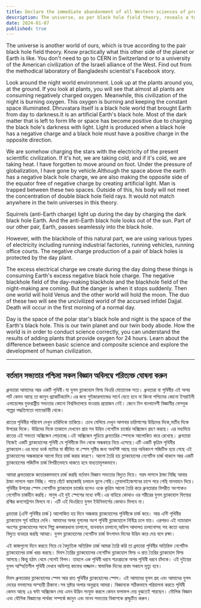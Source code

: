 ```yaml
---
title: Declare the immediate abandonment of all Western sciences of present civilization
description: The universe, as per black hole field theory, reveals a twin world. Discover practical insights through Bangladeshi scientists, not Western institutions. Study 24-hour oxygen plants to understand true scientific impact.
date: 2024-01-07
published: true
---
```


The universe is another world of ours, which is true according to the pair black hole field theory. Know practically what this other side of the planet or Earth is like. You don't need to go to CERN in Switzerland or to a university of the American civilization of the Israeli alliance of the West. Find out from the methodical laboratory of Bangladeshi scientist's Facebook story.

Look around the night world environment. Look up at the plants around you, at the ground. If you look at plants, you will see that almost all plants are consuming negatively charged oxygen. Meanwhile, this civilization of the night is burning oxygen. This oxygen is burning and keeping the constant space illuminated. Dhruvatara itself is a black hole world that brought Earth from day to darkness.It is an artificial Earth's black hole. Most of the dark matter that is left to form life or space has become positive due to charging the black hole's darkness with light. Light is produced when a black hole has a negative charge and a black hole must have a positive charge in the opposite direction.

We are somehow charging the stars with the electricity of the present scientific civilization. If it's hot, we are taking cold, and if it's cold, we are taking heat. I have forgotten to move around on foot. Under the pressure of globalization, I have gone by vehicle.Although the space above the earth has a negative black hole charge, we are also making the opposite side of the equator free of negative charge by creating artificial light. Man is trapped between these two spaces. Outside of this, his body will not meet the concentration of double black hole field rays. It would not match anywhere in the twin universes in this theory.

Squirrels (anti-Earth charge) light up during the day by charging the dark black hole Earth. And the anti-Earth black hole looks out of the sun. Part of our other pair, Earth, passes seamlessly into the black hole.

However, with the blackhole of this natural part, we are using various types of electricity including running industrial factories, running vehicles, running office courts. The negative charge production of a pair of black holes is protected by the day plant.

The excess electrical charge we create during the day doing these things is consuming Earth's excess negative black hole charge. The negative blackhole field of the day-making blackhole and the blackhole field of the night-making are coming. But the danger is when it stops suddenly. Then one world will hold Venus and the other world will hold the moon. The duo of these two will see the uncivilized world of the accursed infidel Dajjal. Death will occur in the first morning of a normal day.

Day is the space of the polar star's black hole and night is the space of the Earth's black hole. This is our twin planet and our twin body abode. How the world is in order to conduct science correctly, you can understand the results of adding plants that provide oxygen for 24 hours. Learn about the difference between basic science and composite science and explore the development of human civilization.

---

## বর্তমান সভ‍্যতার পশ্চিমা সকল বিজ্ঞান অবিলম্বে  পরিত‍্যক্ত ঘোষনা করুন

ধ্রুবতারা আমাদের আর একটি পৃথিবী।যা যুগল ব্ল‍্যাকহোল ফিল্ড  থিওরি মোতাবেক সত‍্য। ধ্রুবতারা বা পৃথিবীর এই অপর পার্ট কেমন আছে তা জানুন প্র‍্যাকটিক‍্যালি।এর জন‍‍্য সুইজারল‍্যান্ডের সার্নে যেতে হবে না কিংবা পশ্চিমের কোনো ইসরাইলী এলায়েন্সের যুক্তরাষ্ট্রীয় সভ‍্যতার কোনো বিশ্ববিদ্যালয়ে যাওয়ার প্রয়োজন নেই। জেনে নিন বাংলাদেশী বিজ্ঞানীর ফেসবুক গল্পের পদ্ধতিগতো ল‍্যাবেরটরী থেকে।

রাতের পৃথিবীর পরিবেশ দেখুন চারিদিকে তাকিয়ে। চোখ মেলিয়ে দেখুন আপনার চারিপাশের উদ্ভিদের দিকে,মাটির দিকে উপরের দিকে। উদ্ভিদের দিকে তাকালে দেখবেন প্রায় সব উদ্ভিদ নেগেটিভ চার্জের অক্সিজেন গ্রহণ করছে। এর মধ‍্যদিয়ে রাতের এই সভ‍্যতা অক্সিজেন পোড়াচ্ছে।এই অক্সিজেন পুড়িয়ে ধ্রুবতারির স্পেসকে  আলোকিত করে রেখেছে। ধ্রুবতারা নিজেই একটি ব্ল‍্যাকহোলের পৃথিবী যে পৃথিবীকে দিন থেকে অন্ধকারে নিয়ে এসেছে।এটি একটি কৃত্রিম পৃথিবীর ব্ল‍্যাকহোল।এর মধ‍্যে ডার্ক ম‍্যাটার যা জীবিত বা স্পেস সৃষ্টির জন‍্য  অবশিষ্ট আছে তার অধিকাংশ পজিটিভ হয়ে গেছে এই ব্ল‍্যাকহোলের অন্ধকারকে আলো দিয়ে চার্জ করার কারণে। আলো তৈরি হয় ব্ল‍্যাকহোলের নেগেটিভ চার্জ থাকলে আর একটি ব্ল‍্যাকহোলের পজিটিভ চার্জ বিপরীতভাবে থাকতে হবে বাধ‍্যতামূলকভাবে।

আমরা ধ্রুবতারাকে কতোরকমভাবে  চার্জ করছি বর্তমান বিজ্ঞান সভ‍্যতার বিদ‍্যুত দিয়ে। গরম লাগলে ঠান্ডা নিচ্ছি আবার ঠান্ডা লাগলে গরম নিচ্ছি। পায়ে হেঁটে কাছাকাছি চলাচল ভুলে গেছি।গ্লোবালাইজেশনের চাপে পরে গেছি যানবাহন দিয়ে। পৃথিবীর উপরের স্পেস নেগেটিভ ব্ল‍্যাকহোল চার্জের হলেও ওকে কৃত্রিম আলো তৈরি করে ধ্রুবতারার বিপরীত অংশকেও নেগেটিভ চার্জহীন করছি। মানুষ এই দুই স্পেসের মধ‍্যে বন্দী।এর বাহিরে কোথাও ওর শরীরের যুগল ব্ল‍্যাকহোল ফিল্ডের রশ্মির কনসেন্ট্রশন মিলবে না। এটি এই থিওরিতে যুগল ইউনিভার্সের কোথাও মিলবে না।

ধ্রবতারা (এন্টি পৃথিবীর চার্জ ) আলোকিত হয় দিনে অন্ধকার ব্ল‍্যাকহোলের পৃথিবীকে চার্জ করে। আর এন্টি পৃথিবীর ব্ল‍্যাকহোল সূর্য বাহিরে দেখি। আমাদের অপর যুগলের অংশ পৃথিবী ব্ল‍্যাকহোলে নির্বিঘ্নে চলে যায়।
এরপরও এই ন‍্যাচারাল অংশের  ব্ল‍্যাকহোলের সাথে শিল্প কলকারখানা চালানো, যানবাহন চালানো,অফিস আদালত চালানোসহ  সহ কতো ধরনের বিদ‍্যুত ব‍্যবহার করছি আমরা। যুগল ব্ল‍্যাকহোলের নেগেটিভ চার্জ উৎপাদন দিনের উদ্ভিদ করে দেয় বলে রক্ষা। 

এই কাজগুলো দিনে করতে গিয়ে যে বৈদ‍্যুতিক অতিরিক্ত চার্জ আমরা তৈরি করি তা ধ্রবতারা পৃথিবীর অতিরিক্ত নেগেটিভ ব্ল‍্যাকহোলের চার্জ খরচ করছে। দিবস তৈরির ব্ল‍্যাকহোলের নেগেটিভ ব্ল‍্যাকহোল ফিল্ড ও রাত তৈরির ব্ল‍্যাকহোল ফিল্ড আসছে।কিন্তু হঠাৎ থেমে গেলেই বিপদ। তাহলে এক পৃথিবী ধরবে শক্রগ্রহকে অপর পৃথিবী ধরবে চাঁদকে। এই দুইয়ের যুগল অস্হিতিশীল পৃথিবী দেখবে অভিশপ্ত কাফের দাজ্জাল।স্বাভাবিক দিনের প্রথম সকালে  মৃত‍্যু হবে।

দিবস ধ্রুবতারার ব্ল‍্যাকহোলের স্পেস আর রাত পৃথিবীর ব্ল‍্যাকহোলের স্পেস। এই আমাদের যুগল গ্রহ এবং আমাদের যুগল দেহের বসবাসের  অস্হায়ী ঠিকানা।সব স্রষ্টার অপার অনুগ্রহে আমরা। বিজ্ঞানকে সঠিকভাবে পরিচালনা করতে পৃথিবী কেমন আছে ২৪ ঘন্টা অক্সিজেন দেয় এমন উদ্ভিদ সংযুক্ত করলে কেমন ফলাফল দেয় বুঝতেই পারছেন। মৌলিক বিজ্ঞান এবং যৌগিক বিজ্ঞানের পার্থক্য সম্পর্কে জানুন এবং মানব সভ‍্যতার বিকাশকে প্রস্ফুটিত করুন। 

